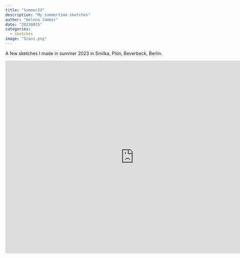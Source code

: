 ```yaml
---
title: "Summer23"
description: "My summertime sketches"
author: "Helena Jambor"
date: "20230815"
categories:
  - sketches
image: "Scan1.png"
---
```

A few sketches I made in summer 2023 in Smilka, Plön, Beverbeck, Berlin.

::: {=html}
<iframe src="https://helenajamborwrites.netlify.app/posts/summer23/slideshow.html" frameborder="0" width="800" height="600">Sketches</iframe>
:::



